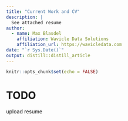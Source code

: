 ```yaml
---
title: "Current Work and CV"
description: |
  See attached resume
author:
  - name: Max Blasdel
    affiliation: Wavicle Data Solutions
    affiliation_url: https://wavicledata.com
date: "`r Sys.Date()`"
output: distill::distill_article
---
```


```r
knitr::opts_chunk$set(echo = FALSE)
```

# TODO 
upload resume



